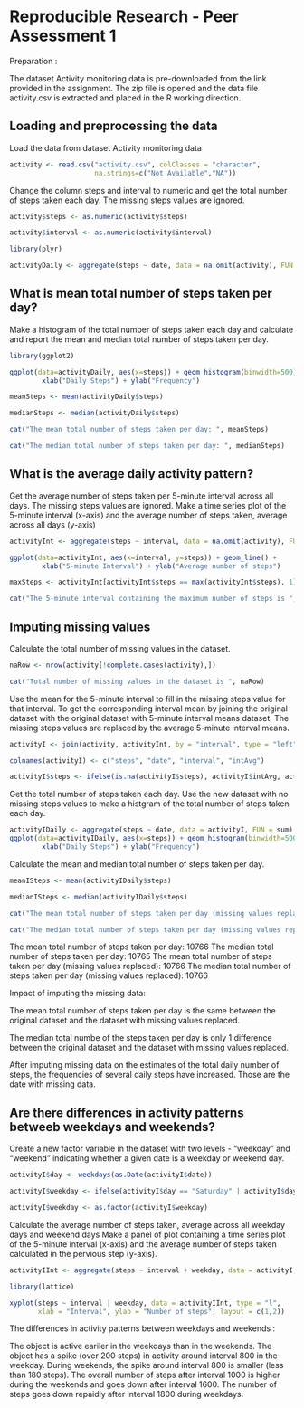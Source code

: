 Reproducible Research - Peer Assessment 1
========================================================

Preparation :

The dataset Activity monitoring data is pre-downloaded from the link 
provided in the assignment. The zip file is opened and the data file
activity.csv is extracted and placed in the R working direction.

## Loading and preprocessing the data
Load the data from dataset Activity monitoring data

```r
activity <- read.csv("activity.csv", colClasses = "character", 
                     na.strings=c("Not Available","NA"))
```

Change the column steps and interval to numeric and
get the total number of steps taken each day.
The missing steps values are ignored.

```r
activity$steps <- as.numeric(activity$steps)

activity$interval <- as.numeric(activity$interval)

library(plyr)

activityDaily <- aggregate(steps ~ date, data = na.omit(activity), FUN = sum)
```

## What is mean total number of steps taken per day?

Make a histogram of the total number of steps taken each day and
calculate and report the mean and median total number of steps taken
per day.

```r
library(ggplot2)

ggplot(data=activityDaily, aes(x=steps)) + geom_histogram(binwidth=500) +
        xlab("Daily Steps") + ylab("Frequency")

meanSteps <- mean(activityDaily$steps)

medianSteps <- median(activityDaily$steps)

cat("The mean total number of steps taken per day: ", meanSteps)

cat("The median total number of steps taken per day: ", medianSteps)
```

## What is the average daily activity pattern?

Get the average number of steps taken per 5-minute interval across all days.
The missing steps values are ignored.
Make a time series plot of the 5-minute interval (x-axis) and the average number
of steps taken, average across all days (y-axis)

```r
activityInt <- aggregate(steps ~ interval, data = na.omit(activity), FUN = mean)

ggplot(data=activityInt, aes(x=interval, y=steps)) + geom_line() +
        xlab("5-minute Interval") + ylab("Average number of steps")

maxSteps <- activityInt[activityInt$steps == max(activityInt$steps), 1]

cat("The 5-minute interval containing the maximum number of steps is ", maxSteps)
```

## Imputing missing values

Calculate the total number of missing values in the dataset.

```r
naRow <- nrow(activity[!complete.cases(activity),])

cat("Total number of missing values in the dataset is ", naRow)
```

Use the mean for the 5-minute interval to fill in the missing steps value for that
interval.
To get the corresponding interval mean by joining the original dataset with the
original dataset with 5-minute interval means dataset.
The missing steps values are replaced by the average 5-minute interval means.

```r
activityI <- join(activity, activityInt, by = "interval", type = "left")

colnames(activityI) <- c("steps", "date", "interval", "intAvg")

activityI$steps <- ifelse(is.na(activityI$steps), activityI$intAvg, activity$steps)
```

Get the total number of steps taken each day.
Use the new dataset with no missing steps values to make a histgram of the total number of steps taken each day.

```r
activityIDaily <- aggregate(steps ~ date, data = activityI, FUN = sum)
ggplot(data=activityIDaily, aes(x=steps)) + geom_histogram(binwidth=500) +
        xlab("Daily Steps") + ylab("Frequency")
```

Calculate the mean and median total number of steps taken per day.

```r
meanISteps <- mean(activityIDaily$steps)

medianISteps <- median(activityIDaily$steps)

cat("The mean total number of steps taken per day (missing values replaced):", meanISteps)

cat("The median total number of steps taken per day (missing values replaced):", medianISteps)
```

The mean total number of steps taken per day:  10766
The median total number of steps taken per day:  10765
The mean total number of steps taken per day (missing values replaced): 10766
The median total number of steps taken per day (missing values replaced): 10766

Impact of imputing the missing data:

The mean total number of steps taken per day is the same between the original
dataset and the dataset with missing values replaced.

The median total numbe of the steps taken per day is only 1 difference between
the original dataset and the dataset with missing values replaced.

After imputing missing data on the estimates of the total daily number of 
steps, the frequencies of several daily steps have increased. Those are the 
date with missing data.

## Are there differences in activity patterns betweeb weekdays and weekends?

Create a new factor variable in the dataset with two levels - "weekday" and 
"weekend" indicating whether a given date is a weekday or weekend day.

```r
activityI$day <- weekdays(as.Date(activityI$date))

activityI$weekday <- ifelse(activityI$day == "Saturday" | activityI$day == "Sunday", "weekend", "weekday")

activityI$weekday <- as.factor(activityI$weekday)
```

Calculate the average number of steps taken, average across all weekday days and
weekend days
Make a panel of plot containing a time series plot of the 5-minute interval
(x-axis) and the average number of steps taken calculated in the pervious step
(y-axis).

```r
activityIInt <- aggregate(steps ~ interval + weekday, data = activityI, FUN = mean)

library(lattice) 

xyplot(steps ~ interval | weekday, data = activityIInt, type = "l", 
       xlab = "Interval", ylab = "Number of steps", layout = c(1,2))
```

The differences in activity patterns between weekdays and weekends :

The object is active eariler in the weekdays than in the weekends. The object 
has a spike (over 200 steps) in activity around interval 800 in the weekday. 
During weekends, the spike around interval 800 is smaller (less than 180 steps).
The overall number of steps after interval 1000 is higher during the weekends and
goes down after interval 1600. The number of steps goes down repaidly after interval
1800 during weekdays.

